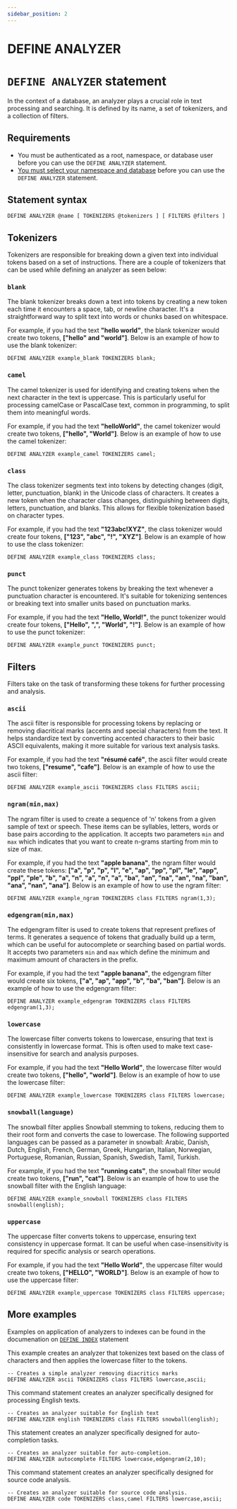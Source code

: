 ```yaml
---
sidebar_position: 2
---
```


# DEFINE ANALYZER

# `DEFINE ANALYZER` statement

In the context of a database, an analyzer plays a crucial role in text processing and searching. It is defined by its name, a set of tokenizers, and a collection of filters.

## Requirements
- You must be authenticated as a root, namespace, or database user before you can use the `DEFINE ANALYZER` statement.
- [You must select your namespace and database](/docs/surrealdb/1.0.x/surrealql/statements/use) before you can use the `DEFINE ANALYZER` statement.

## Statement syntax

```surql title="SurrealQL Syntax"
DEFINE ANALYZER @name [ TOKENIZERS @tokenizers ] [ FILTERS @filters ]
```

## Tokenizers
Tokenizers are responsible for breaking down a given text into individual tokens based on a set of instructions. There are a couple of tokenizers that can be used while defining an analyzer as seen below:

### `blank`

The blank tokenizer breaks down a text into tokens by creating a new token each time it encounters a space, tab, or newline character. It's a straightforward way to split text into words or chunks based on whitespace. 

For example, if you had the text **"hello world"**, the blank tokenizer would create two tokens, **["hello" and "world"]**. Below is an example of how to use the blank tokenizer: 

```surql
DEFINE ANALYZER example_blank TOKENIZERS blank;
```

### `camel`

The camel tokenizer is used for identifying and creating tokens when the next character in the text is uppercase. This is particularly useful for processing camelCase or PascalCase text, common in programming, to split them into meaningful words. 

For example, if you had the text **"helloWorld"**, the camel tokenizer would create two tokens, **["hello", "World"]**. Below is an example of how to use the camel tokenizer:

```surql
DEFINE ANALYZER example_camel TOKENIZERS camel;
```

### `class`

The class tokenizer segments text into tokens by detecting changes (digit, letter, punctuation, blank) in the Unicode class of characters. It creates a new token when the character class changes, distinguishing between digits, letters, punctuation, and blanks. This allows for flexible tokenization based on character types.

For example, if you had the text **"123abc!XYZ"**, the class tokenizer would create four tokens, **["123", "abc", "!", "XYZ"]**. Below is an example of how to use the class tokenizer:


```surql
DEFINE ANALYZER example_class TOKENIZERS class;
```

### `punct`

The punct tokenizer generates tokens by breaking the text whenever a punctuation character is encountered. It's suitable for tokenizing sentences or breaking text into smaller units based on punctuation marks.

For example, if you had the text **"Hello, World!"**, the punct tokenizer would create four tokens, **["Hello", ",", "World", "!"]**. Below is an example of how to use the punct tokenizer:

```surql
DEFINE ANALYZER example_punct TOKENIZERS punct;
```

## Filters

Filters take on the task of transforming these tokens for further processing and analysis.

### `ascii`

The ascii filter is responsible for processing tokens by replacing or removing diacritical marks (accents and special characters) from the text. It helps standardize text by converting accented characters to their basic ASCII equivalents, making it more suitable for various text analysis tasks.

For example, if you had the text **"résumé café"**, the ascii filter would create two tokens, **["resume", "cafe"]**. Below is an example of how to use the ascii filter:

```surql
DEFINE ANALYZER example_ascii TOKENIZERS class FILTERS ascii;
```

### `ngram(min,max)`

The ngram filter is used to create a sequence of 'n' tokens from a given sample of text or speech. These items can be syllables, letters, words or base pairs according to the application. It accepts two parameters `min` and `max` which indicates that you want to create n-grams starting from min to size of max. 

For example, if you had the text **"apple banana"**, the ngram filter would create these tokens: **["a", "p", "p", "l", "e", "ap", "pp", "pl", "le", "app", "ppl", "ple", "b", "a", "n", "a", "n", "a", "ba", "an", "na", "an", "na", "ban", "ana", "nan", "ana"]**. Below is an example of how to use the ngram filter:

```surql
DEFINE ANALYZER example_ngram TOKENIZERS class FILTERS ngram(1,3);
```

### `edgengram(min,max)`

The edgengram filter is used to create tokens that represent prefixes of terms. It generates a sequence of tokens that gradually build up a term, which can be useful for autocomplete or searching based on partial words. It accepts two parameters `min` and `max` which define the minimum and maximum amount of characters in the prefix.

For example, if you had the text **"apple banana"**, the edgengram filter would create six tokens, **["a", "ap", "app", "b", "ba", "ban"]**. Below is an example of how to use the edgengram filter:

```surql
DEFINE ANALYZER example_edgengram TOKENIZERS class FILTERS edgengram(1,3);
```

### `lowercase`

The lowercase filter converts tokens to lowercase, ensuring that text is consistently in lowercase format. This is often used to make text case-insensitive for search and analysis purposes.

For example, if you had the text **"Hello World"**, the lowercase filter would create two tokens, **["hello", "world"]**. Below is an example of how to use the lowercase filter:

```surql
DEFINE ANALYZER example_lowercase TOKENIZERS class FILTERS lowercase;
```

### `snowball(language)`

The snowball filter applies Snowball stemming to tokens, reducing them to their root form and converts the case to lowercase. The following supported languages can be passed as a parameter in snowball: Arabic, Danish, Dutch, English, French, German, Greek, Hungarian, Italian, Norwegian, Portuguese, Romanian, Russian, Spanish, Swedish, Tamil, Turkish.

For example, if you had the text **"running cats"**, the snowball filter would create two tokens, **["run", "cat"]**. Below is an example of how to use the snowball filter with the English language:

```surql
DEFINE ANALYZER example_snowball TOKENIZERS class FILTERS snowball(english);
```

### `uppercase`

The uppercase filter converts tokens to uppercase, ensuring text consistency in uppercase format. It can be useful when case-insensitivity is required for specific analysis or search operations.

For example, if you had the text **"Hello World"**, the uppercase filter would create two tokens, **["HELLO", "WORLD"]**. Below is an example of how to use the uppercase filter:

```surql
DEFINE ANALYZER example_uppercase TOKENIZERS class FILTERS uppercase;
```

## More examples

Examples on application of analyzers to indexes can be found in the documenation on [`DEFINE INDEX`](/docs/surrealdb/1.0.x/surrealql/statements/define/indexes) statement

This example creates an analyzer that tokenizes text based on the class of characters and then applies the lowercase filter to the tokens.

```surql
-- Creates a simple analyzer removing diacritics marks
DEFINE ANALYZER ascii TOKENIZERS class FILTERS lowercase,ascii;
```
This command statement creates an analyzer specifically designed for processing English texts.

```surql
-- Creates an analyzer suitable for English text
DEFINE ANALYZER english TOKENIZERS class FILTERS snowball(english);
```

This statement creates an analyzer specifically designed for auto-completion tasks.

```surql
-- Creates an analyzer suitable for auto-completion.
DEFINE ANALYZER autocomplete FILTERS lowercase,edgengram(2,10);
```

This command statement creates an analyzer specifically designed for source code analysis.

```surql
-- Creates an analyzer suitable for source code analysis.
DEFINE ANALYZER code TOKENIZERS class,camel FILTERS lowercase,ascii;
```
